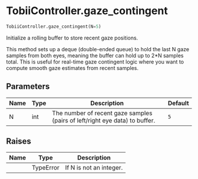 # TobiiController.gaze_contingent { #DeToX.TobiiController.gaze_contingent }

```python
TobiiController.gaze_contingent(N=5)
```

Initialize a rolling buffer to store recent gaze positions.

This method sets up a deque (double-ended queue) to hold the last N gaze samples
from both eyes, meaning the buffer can hold up to 2*N samples total. This is useful
for real-time gaze contingent logic where you want to compute smooth gaze estimates
from recent samples.

## Parameters {.doc-section .doc-section-parameters}

| Name   | Type   | Description                                                                 | Default   |
|--------|--------|-----------------------------------------------------------------------------|-----------|
| N      | int    | The number of recent gaze samples (pairs of left/right eye data) to buffer. | `5`       |

## Raises {.doc-section .doc-section-raises}

| Name   | Type      | Description             |
|--------|-----------|-------------------------|
|        | TypeError | If N is not an integer. |